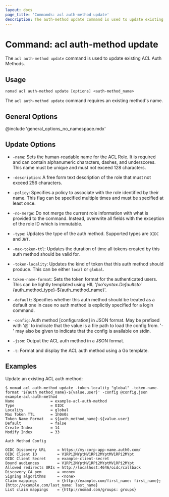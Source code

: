 ```yaml
---
layout: docs
page_title: 'Commands: acl auth-method update'
description: The auth-method update command is used to update existing ACL Auth Methods.
---
```


# Command: acl auth-method update

The `acl auth-method update` command is used to update existing ACL Auth Methods.

## Usage

```plaintext
nomad acl auth-method update [options] <auth-method_name>
```

The `acl auth-method update` command requires an existing method's name.

## General Options

@include 'general_options_no_namespace.mdx'

## Update Options

- `-name`: Sets the human-readable name for the ACL Role. It is required and
  can contain alphanumeric characters, dashes, and underscores. This name must
  be unique and must not exceed 128 characters.

- `-description`: A free form text description of the role that must not exceed
  256 characters.

- `-policy`: Specifies a policy to associate with the role identified by their
  name. This flag can be specified multiple times and must be specified at
  least once.

- `-no-merge`: Do not merge the current role information with what is provided
  to the command. Instead, overwrite all fields with the exception of the role
  ID which is immutable.

- `-type`: Updates the type of the auth method. Supported types are `OIDC` and `JWT`.

- `-max-token-ttl`: Updates the duration of time all tokens created by this auth
  method should be valid for.

- `-token-locality`: Updates the kind of token that this auth method should
  produce. This can be either `local` or `global`.

- `token-name-format`: Sets the token format for the authenticated users.
  This can be lightly templated using HIL '${foo}' syntax. Defaults to
  '${auth_method_type}-${auth_method_name}'.

- `-default`: Specifies whether this auth method should be treated as a default
  one in case no auth method is explicitly specified for a login command.

- `-config`: Auth method [configuration] in JSON format. May be prefixed with '@'
  to indicate that the value is a file path to load the config from. '-' may also
  be given to indicate that the config is available on stdin.

- `-json`: Output the ACL auth method in a JSON format.

- `-t`: Format and display the ACL auth method using a Go template.

## Examples

Update an existing ACL auth method:

```shell-session
$ nomad acl auth-method update -token-locality "global" -token-name-format '${auth_method_name}-${value.user}' -config @config.json example-acl-auth-method
Name                = example-acl-auth-method
Type                = OIDC
Locality            = global
Max Token TTL       = 1h0m0s
Token Name Format   = ${auth_method_name}-${value.user}
Default             = false
Create Index        = 14
Modify Index        = 33

Auth Method Config

OIDC Discovery URL     = https://my-corp-app-name.auth0.com/
OIDC Client ID         = V1RPi2MYptMV1RPi2MYptMV1RPi2MYpt
OIDC Client Secret     = example-client-secret
Bound audiences        = V1RPi2MYptMV1RPi2MYptMV1RPi2MYpt
Allowed redirects URIs = http://localhost:4646/oidc/callback
Discovery CA pem       = <none>
Signing algorithms     = <none>
Claim mappings         = {http://example.com/first_name: first_name}; {http://example.com/last_name: last_name}
List claim mappings    = {http://nomad.com/groups: groups}
```
